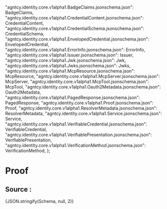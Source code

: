 
  "agntcy.identity.core.v1alpha1.BadgeClaims.jsonschema.json": BadgeClaims,
  "agntcy.identity.core.v1alpha1.CredentialContent.jsonschema.json": CredentialContent,
  "agntcy.identity.core.v1alpha1.CredentialSchema.jsonschema.json": CredentialSchema,
  "agntcy.identity.core.v1alpha1.EnvelopedCredential.jsonschema.json": EnvelopedCredential,
  "agntcy.identity.core.v1alpha1.ErrorInfo.jsonschema.json": ErrorInfo,
  "agntcy.identity.core.v1alpha1.Issuer.jsonschema.json": Issuer,
  "agntcy.identity.core.v1alpha1.Jwk.jsonschema.json": Jwk,
  "agntcy.identity.core.v1alpha1.Jwks.jsonschema.json": Jwks,
  "agntcy.identity.core.v1alpha1.McpResource.jsonschema.json": McpResource,
  "agntcy.identity.core.v1alpha1.McpServer.jsonschema.json": McpServer,
  "agntcy.identity.core.v1alpha1.McpTool.jsonschema.json": McpTool,
  "agntcy.identity.core.v1alpha1.Oauth2Metadata.jsonschema.json": Oauth2Metadata,
  "agntcy.identity.core.v1alpha1.PagedResponse.jsonschema.json": PagedResponse,
  "agntcy.identity.core.v1alpha1.Proof.jsonschema.json": Proof,
  "agntcy.identity.core.v1alpha1.ResolverMetadata.jsonschema.json": ResolverMetadata,
  "agntcy.identity.core.v1alpha1.Service.jsonschema.json": Service,
  "agntcy.identity.core.v1alpha1.VerifiableCredential.jsonschema.json": VerifiableCredential,
  "agntcy.identity.core.v1alpha1.VerifiablePresentation.jsonschema.json": VerifiablePresentation,
  "agntcy.identity.core.v1alpha1.VerificationMethod.jsonschema.json": VerificationMethod,
};

# Proof
<JSONSchemaViewer schema={Schema} resolverOptions={resolverOptions} />

## Source :
<CodeBlock language="json-schema">{JSON.stringify(Schema, null, 2)}</CodeBlock>
